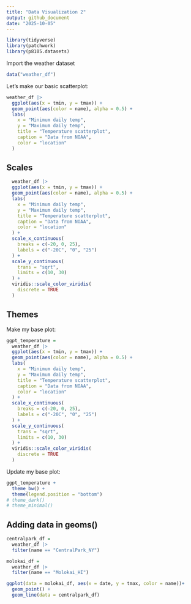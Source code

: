```yaml
---
title: "Data Visualization 2"
output: github_document
date: "2025-10-05"
---
```


```r
library(tidyverse)
library(patchwork)
library(p8105.datasets)
```


Import the weather dataset

```r
data("weather_df")
```


Let's make our basic scatterplot:

```r
weather_df |> 
  ggplot(aes(x = tmin, y = tmax)) + 
  geom_point(aes(color = name), alpha = 0.5) + 
  labs(
    x = "Minimum daily temp",
    y = "Maximum daily temp",
    title = "Temperature scatterplot", 
    caption = "Data from NOAA",
    color = "location"
  )
```


## Scales

```r
  weather_df |> 
  ggplot(aes(x = tmin, y = tmax)) + 
  geom_point(aes(color = name), alpha = 0.5) + 
  labs(
    x = "Minimum daily temp",
    y = "Maximum daily temp",
    title = "Temperature scatterplot", 
    caption = "Data from NOAA",
    color = "location"
  ) + 
  scale_x_continuous(
    breaks = c(-20, 0, 25),
    labels = c("-20C", "0", "25")
  ) +
  scale_y_continuous(
    trans = "sqrt",
    limits = c(10, 30)
  ) +
  viridis::scale_color_viridis(
    discrete = TRUE
  )
```


## Themes

Make my base plot:

```r
ggpt_temperature = 
  weather_df |> 
  ggplot(aes(x = tmin, y = tmax)) + 
  geom_point(aes(color = name), alpha = 0.5) + 
  labs(
    x = "Minimum daily temp",
    y = "Maximum daily temp",
    title = "Temperature scatterplot", 
    caption = "Data from NOAA",
    color = "location"
  ) + 
  scale_x_continuous(
    breaks = c(-20, 0, 25),
    labels = c("-20C", "0", "25")
  ) +
  scale_y_continuous(
    trans = "sqrt",
    limits = c(10, 30)
  ) +
  viridis::scale_color_viridis(
    discrete = TRUE
  )
```

Update my base plot:

```r
ggpt_temperature +
  theme_bw() +
  theme(legend.position = "bottom") 
# theme_dark()
# theme_minimal()
```

## Adding data in geoms()

```r
centralpark_df = 
  weather_df |> 
  filter(name == "CentralPark_NY")

molokai_df = 
  weather_df |> 
  filter(name == "Molokai_HI")

ggplot(data = molokai_df, aes(x = date, y = tmax, color = name))+
  geom_point() + 
  geom_line(data = centralpark_df)

```



